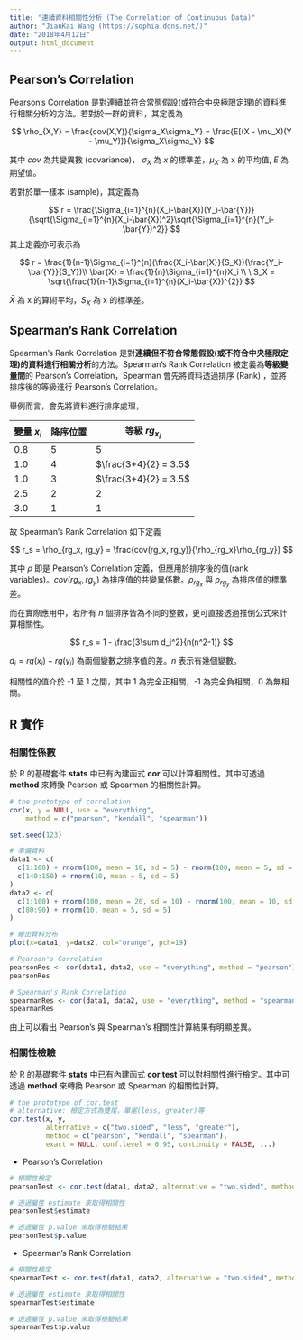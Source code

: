 ---
title: "連續資料相關性分析 (The Correlation of Continuous Data)"
author: "JianKai Wang (https://sophia.ddns.net/)"
date: "2018年4月12日"
output: html_document
---

## Pearson's Correlation

Pearson's Correlation 是對連續並符合常態假設(或符合中央極限定理)的資料進行相關分析的方法。若對於一群的資料，其定義為

$$
\rho_{X,Y} = \frac{cov(X,Y)}{\sigma_X\sigma_Y} = \frac{E[(X - \mu_X)(Y - \mu_Y)]}{\sigma_X\sigma_Y}
$$

其中 $cov$ 為共變異數 (covariance)， $\sigma_X$ 為 $x$ 的標準差，$\mu_X$ 為 x 的平均值, $E$ 為期望值。

若對於單一樣本 (sample)，其定義為

$$
r = \frac{\Sigma_{i=1}^{n}(X_i-\bar{X})(Y_i-\bar{Y})}{\sqrt{\Sigma_{i=1}^{n}(X_i-\bar{X})^2}\sqrt{\Sigma_{i=1}^{n}(Y_i-\bar{Y})^2}}
$$
其上定義亦可表示為

$$
r = \frac{1}{n-1}\Sigma_{i=1}^{n}(\frac{X_i-\bar{X}}{S_X})(\frac{Y_i-\bar{Y}}{S_Y})\\
\bar{X} = \frac{1}{n}\Sigma_{i=1}^{n}X_i \\
\ S_X = \sqrt{\frac{1}{n-1}\Sigma_{i=1}^{n}(X_i-\bar{X})^{2}}
$$

$\bar{X}$ 為 x 的算術平均，$S_X$ 為 x 的標準差。

## Spearman's Rank Correlation

Spearman's Rank Correlation 是對**連續但不符合常態假設(或不符合中央極限定理)的資料進行相關分析**的方法。Spearman's Rank Correlation 被定義為**等級變量間**的 Pearson's Correlation，Spearman 會先將資料透過排序 (Rank) ，並將排序後的等級進行 Pearson's Correlation。

舉例而言，會先將資料進行排序處理，

| 變量 $x_i$ | 降序位置 | 等級 $rg_{x_i}$ |
|--|--|--|
| 0.8 | 5 | 5 |
| 1.0 | 4 | $\frac{3+4}{2} = 3.5$ |
| 1.0 | 3 | $\frac{3+4}{2} = 3.5$ |
| 2.5 | 2 | 2 |
| 3.0 | 1 | 1 |

故 Spearman's Rank Correlation 如下定義

$$
r_s = \rho_{rg_x, rg_y} = \frac{cov(rg_x, rg_y)}{\rho_{rg_x}\rho_{rg_y}}
$$

其中 $\rho$ 即是 Pearson's Correlation 定義，但應用於排序後的值(rank variables)。$cov(rg_x, rg_y)$ 為排序值的共變異係數。$\rho_{rg_x}$ 與 $\rho_{rg_y}$ 為排序值的標準差。

而在實際應用中，若所有 $n$ 個排序皆為不同的整數，更可直接透過推倒公式來計算相關性。

$$
r_s = 1 - \frac{3\sum d_i^2}{n(n^2-1)}
$$

$d_i = rg(x_i) - rg(y_i)$ 為兩個變數之排序值的差。$n$ 表示有幾個變數。

相關性的值介於 -1 至 1 之間，其中 1 為完全正相關，-1 為完全負相關，0 為無相關。

## R 實作

### 相關性係數

於 R 的基礎套件 **stats** 中已有內建函式 **cor** 可以計算相關性。其中可透過 **method** 來轉換 Pearson 或 Spearman 的相關性計算。

```r
# the prototype of correlation
cor(x, y = NULL, use = "everything",
    method = c("pearson", "kendall", "spearman"))
```

```{r}
set.seed(123)

# 準備資料
data1 <- c(
  c(1:100) + rnorm(100, mean = 10, sd = 5) - rnorm(100, mean = 5, sd = 5),
  c(140:150) + rnorm(10, mean = 5, sd = 5)
)
data2 <- c(
  c(1:100) + rnorm(100, mean = 20, sd = 10) - rnorm(100, mean = 10, sd = 10),
  c(80:90) + rnorm(10, mean = 5, sd = 5)
)

# 繪出資料分布
plot(x=data1, y=data2, col="orange", pch=19)

# Pearson's Correlation
pearsonRes <- cor(data1, data2, use = "everything", method = "pearson")
pearsonRes

# Spearman's Rank Correlation
spearmanRes <- cor(data1, data2, use = "everything", method = "spearman")
spearmanRes
```

由上可以看出 Pearson's 與 Spearman's 相關性計算結果有明顯差異。

### 相關性檢驗

於 R 的基礎套件 **stats** 中已有內建函式 **cor.test** 可以對相關性進行檢定。其中可透過 **method** 來轉換 Pearson 或 Spearman 的相關性計算。

```r
# the prototype of cor.test
# alternative: 檢定方式為雙尾，單尾(less, greater)等
cor.test(x, y,
         alternative = c("two.sided", "less", "greater"),
         method = c("pearson", "kendall", "spearman"),
         exact = NULL, conf.level = 0.95, continuity = FALSE, ...)
```

* Pearson's Correlation

```{r}
# 相關性檢定
pearsonTest <- cor.test(data1, data2, alternative = "two.sided", method = "pearson")

# 透過屬性 estimate 來取得相關性
pearsonTest$estimate

# 透過屬性 p.value 來取得檢驗結果
pearsonTest$p.value
```

* Spearman's Rank Correlation

```{r}
# 相關性檢定
spearmanTest <- cor.test(data1, data2, alternative = "two.sided", method = "spearman")

# 透過屬性 estimate 來取得相關性
spearmanTest$estimate

# 透過屬性 p.value 來取得檢驗結果
spearmanTest$p.value
```




